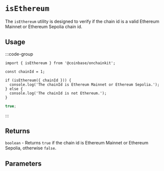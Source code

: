 


# `isEthereum`

The `isEthereum` utility is designed to verify if the chain id is a valid Ethereum Mainnet or Ethereum Sepolia chain id.

## Usage

:::code-group

```tsx twoslash [code]
import { isEthereum } from '@coinbase/onchainkit';

const chainId = 1;

if (isEthereum({ chainId })) {
  console.log('The chainId is Ethereum Mainnet or Ethereum Sepolia.');
} else {
  console.log('The chainId is not Ethereum.');
}
```

```ts [return value]
true;
```

:::

## Returns

`boolean` - Returns `true` if the chain id is Ethereum Mainnet or Ethereum Sepolia, otherwise `false`.

## Parameters

[`IsEthereumOptions`]: ./types#isethereumoptions


<FeedbackWidget />
